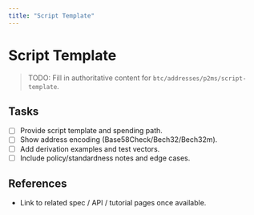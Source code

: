 ```yaml
---
title: "Script Template"
---
```


# Script Template

> TODO: Fill in authoritative content for `btc/addresses/p2ms/script-template`.

## Tasks
- [ ] Provide script template and spending path.
- [ ] Show address encoding (Base58Check/Bech32/Bech32m).
- [ ] Add derivation examples and test vectors.
- [ ] Include policy/standardness notes and edge cases.

## References
- Link to related spec / API / tutorial pages once available.
